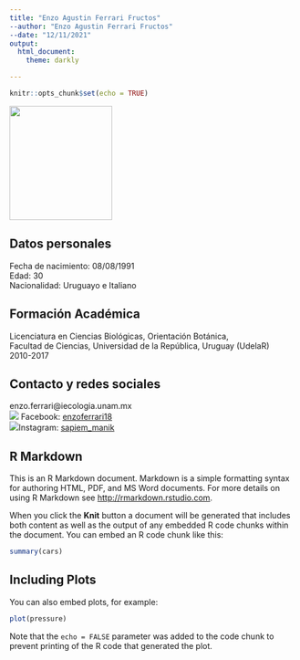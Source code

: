 ---
title: "Enzo Agustin Ferrari Fructos"
--author: "Enzo Agustin Ferrari Fructos"
--date: "12/11/2021"
output: 
  html_document:
    theme: darkly

---

```{r setup, include=FALSE}
knitr::opts_chunk$set(echo = TRUE)
```


<img src="./img/foto2019.jpg" width="180" height="200" />

## Datos personales

Fecha de nacimiento: 08/08/1991  
Edad: 30  
Nacionalidad: Uruguayo e Italiano  


## Formación Académica

Licenciatura en Ciencias Biológicas, Orientación Botánica,   
Facultad de Ciencias, Universidad de la República, Uruguay (UdelaR)  
2010-2017

## Contacto y redes sociales

enzo.ferrari@iecologia.unam.mx  
![](./img/facebook_icon.png) Facebook: [enzoferrari18](https://www.facebook.com/enzoferrari18)  
![](./img/Twitter_icon.png)Instagram: [sapiem_manik](https://www.instagram.com/sapiem_manik)

## R Markdown

This is an R Markdown document. Markdown is a simple formatting syntax for authoring HTML, PDF, and MS Word documents. For more details on using R Markdown see <http://rmarkdown.rstudio.com>.

When you click the **Knit** button a document will be generated that includes both content as well as the output of any embedded R code chunks within the document. You can embed an R code chunk like this:

```{r cars}
summary(cars)
```

## Including Plots

You can also embed plots, for example:

```{r pressure, echo=FALSE}
plot(pressure)
```

Note that the `echo = FALSE` parameter was added to the code chunk to prevent printing of the R code that generated the plot.
